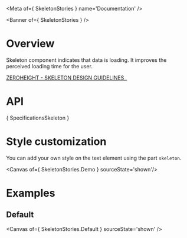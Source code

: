 
<Meta of={ SkeletonStories } name='Documentation' />

<Banner of={ SkeletonStories } />

# Overview

Skeleton component indicates that data is loading. It improves the perceived loading time for the user.

<Canvas of={SkeletonStories.Default} sourceState='none' />

<div>
  <a href="#"
     target="_blank">
    ZEROHEIGHT - SKELETON DESIGN GUIDELINES &nbsp;
  </a>
</div>

# API

<Markdown> { SpecificationsSkeleton } </Markdown>

# Style customization

You can add your own style on the text element using the part `skeleton`.

<Canvas of={ SkeletonStories.Demo } sourceState='shown'/>

# Examples
## Default

<Canvas of={ SkeletonStories.Default } sourceState='shown' />
